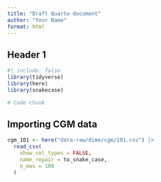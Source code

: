 ```yaml
---
title: "Draft Quarto document"
author: "Your Name"
format: html
---
```


## Header 1

```r
#| include: false
library(tidyverse)
library(here)
library(snakecase)
```

```r
# Code chunk
```

## Importing CGM data

```r
cgm_101 <- here("data-raw/dime/cgm/101.csv") |>
  read_csv(
    show_col_types = FALSE,
    name_repair = to_snake_case,
    n_max = 100
  )

```
